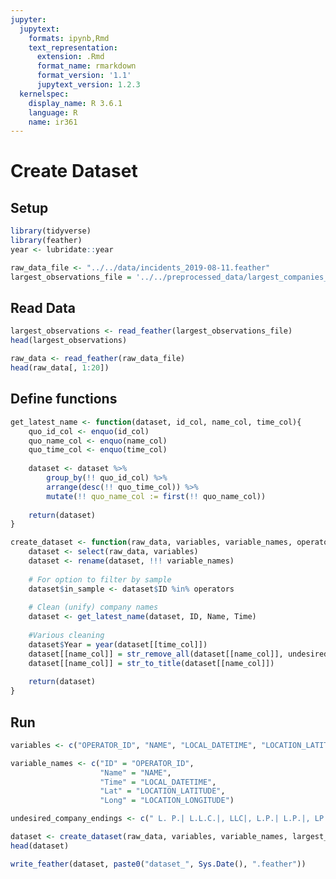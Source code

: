 ```yaml
---
jupyter:
  jupytext:
    formats: ipynb,Rmd
    text_representation:
      extension: .Rmd
      format_name: rmarkdown
      format_version: '1.1'
      jupytext_version: 1.2.3
  kernelspec:
    display_name: R 3.6.1
    language: R
    name: ir361
---
```


# Create Dataset


## Setup

```r
library(tidyverse)
library(feather)
year <- lubridate::year
```

```r
raw_data_file <- "../../data/incidents_2019-08-11.feather"
largest_observations_file = '../../preprocessed_data/largest_companies_2019-09-08.feather'
```

## Read Data

```r
largest_observations <- read_feather(largest_observations_file)
head(largest_observations)
```

```r
raw_data <- read_feather(raw_data_file)
head(raw_data[, 1:20])
```

## Define functions

```r
get_latest_name <- function(dataset, id_col, name_col, time_col){
    quo_id_col <- enquo(id_col)
    quo_name_col <- enquo(name_col)
    quo_time_col <- enquo(time_col)
    
    dataset <- dataset %>%
        group_by(!! quo_id_col) %>%
        arrange(desc(!! quo_time_col)) %>%
        mutate(!! quo_name_col := first(!! quo_name_col))
    
    return(dataset)
}
```

```r
create_dataset <- function(raw_data, variables, variable_names, operators, undesired_company_endings, name_col = "Name", time_col = "Time"){
    dataset <- select(raw_data, variables)
    dataset <- rename(dataset, !!! variable_names)
    
    # For option to filter by sample
    dataset$in_sample <- dataset$ID %in% operators
    
    # Clean (unify) company names
    dataset <- get_latest_name(dataset, ID, Name, Time)
    
    #Various cleaning
    dataset$Year = year(dataset[[time_col]])
    dataset[[name_col]] = str_remove_all(dataset[[name_col]], undesired_company_endings)
    dataset[[name_col]] = str_to_title(dataset[[name_col]])
    
    return(dataset)
}
```

## Run

```r
variables <- c("OPERATOR_ID", "NAME", "LOCAL_DATETIME", "LOCATION_LATITUDE", "LOCATION_LONGITUDE")

variable_names <- c("ID" = "OPERATOR_ID", 
                    "Name" = "NAME", 
                    "Time" = "LOCAL_DATETIME", 
                    "Lat" = "LOCATION_LATITUDE", 
                    "Long" = "LOCATION_LONGITUDE")

undesired_company_endings <- c(" L. P.| L.L.C.|, LLC|, L.P.| L.P.|, LP|LP|LLC|, LIMITED PARTNERSHIP|, A DIVISION OF EXXON MOBIL CORPORATION")
```

```r
dataset <- create_dataset(raw_data, variables, variable_names, largest_observations$OPERATOR_ID, undesired_company_endings)
head(dataset)
```

```r
write_feather(dataset, paste0("dataset_", Sys.Date(), ".feather"))
```
